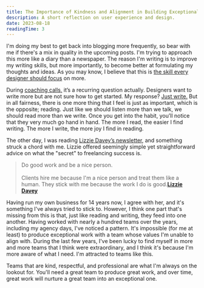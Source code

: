 ```yaml
---
title: The Importance of Kindness and Alignment in Building Exceptional Teams
description: A short reflection on user experience and design.
date: 2023-08-18
readingTime: 3
---
```


I'm doing my best to get back into blogging more frequently, so bear with me if there's a mix in quality in the upcoming posts. I'm trying to approach this more like a diary than a newspaper. The reason I'm writing is to improve my writing skills, but more importantly, to become better at formulating my thoughts and ideas. As you may know, I believe that this is <a href="/designers-write/">the skill every designer should focus</a> on more.

During <a href="/coaching/">coaching calls,</a> it’s a recurring question actually. Designers want to write more but are not sure how to get started. My response? <a href="/justwrite/">Just write.</a> But in all fairness, there is one more thing that I feel is just as important, which is the opposite; reading. Just like we should listen more than we talk, we should read more than we write. Once you get into the habit, you’ll notice that they very much go hand in hand. The more I read, the easier I find writing. The more I write, the more joy I find in reading.

The other day, I was reading <a href="https://www.lizziedavey.com/">Lizzie Davey’s newsletter</a>, and something struck a chord with me. Lizzie offered seemingly simple yet straightforward advice on what the "secret" to freelancing success is.

>Do good work and be a nice person.<br /><br />Clients hire me because I'm a nice person and treat them like a human. They stick with me because the work I do is good.**<a href="https://www.lizziedavey.com">Lizzie Davey</a>**

Having run my own business for 14 years now, I agree with her, and it's something I've always tried to stick to. However, I think one part that's missing from this is that, just like reading and writing, they feed into one another. Having worked with nearly a hundred teams over the years, including my agency days, I've noticed a pattern. It's impossible (for me at least) to produce exceptional work with a team whose values I'm unable to align with. During the last few years, I've been lucky to find myself in more and more teams that I think were extraordinary, and I think it's because I'm more aware of what I need. I'm attracted to teams like this.

Teams that are kind, respectful, and professional are what I'm always on the lookout for. You'll need a great team to produce great work, and over time, great work will nurture a great team into an exceptional one.